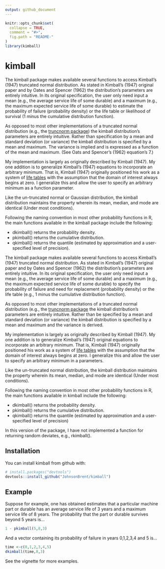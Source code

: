 ```yaml
---
output: github_document
---
```


<!-- README.md is generated from README.Rmd. Please edit that file -->

```r
knitr::opts_chunk$set(
  collapse = TRUE,
  comment = "#>",
  fig.path = "README-"
)
library(kimball)
```

# kimball

The kimball package makes available several functions to access Kimball's (1947) truncated normal distribution. As stated in Kimball's (1947) original paper and by Oates and Spencer (1962) the distribution's parameters are entirely intuitive. In its original specification, the user only need input a mean (e.g., the average service life of some durable) and a maximum (e.g., the maximum expected service life of some durable) to estimate the probability of failure (probability density) or the life table or likelihood of survival (1 minus the cumulative distribution function).

As opposed to most other implementations of a truncated normal distribution (e.g., the [truncnorm package](https://cran.r-project.org/web/packages/truncnorm/index.html)) the kimball distribution's parameters are entirely intuitive. Rather than specification by a mean and standard deviation (or variance) the kimball distribution is specified by a mean and maximum. The variance is implied and is expressed as a function of the mean and maximum.  (See Oats and Spencer's (1962) equation's 7.)

My implementation is largely as originally described by Kimball (1947). My one addition is to generalize Kimball's (1947) equations to incorporate an arbitrary minimum. That is, Kimball (1947) originally positioned his work as a system of [life tables](https://en.wikipedia.org/wiki/Life_table) with the assumption that the domain of interest always begins at zero. I generalize this and allow the user to specify an arbitrary minimum as a function parameter.

Like the un-truncated normal or Gaussian distribution, the kimball distribution maintains the property wherein its mean, median, and mode are identical (Under most conditions).

Following the naming convention in most other probability functions in R, the main functions available in the kimball package include the following:

-   dkimball() returns the probability density.
-   pkimball() returns the cumulative distribution.
-   qkimball() returns the quantile (estimated by approximation and a user-specified level of precision).

The kimball package makes available several functions to access Kimball's (1947) truncated normal distribution.  As stated in Kimball's (1947) original paper and by Oates and Spencer (1962) the distribution's parameters are entirely intuitive. In its original specification, the user only need input a mean (e.g., the average service life of some durable) and a maximum (e.g., the maximum expected service life of some durable) to specify the probability of failure and need for replacement (probability density) or the life table (e.g., 1 minus the cumulative distribution function). 

As opposed to most other implementations of a truncated normal distribution (e.g., the [truncnorm package](https://cran.r-project.org/web/packages/truncnorm/index.html) the kimball distribution's parameters are entirely intuitive. Rather than be specified by a mean and standard deviation (or variance) the kimball distribution is specified by a mean and maximum and the variance is derived. 

My implementation is largely as originally described by Kimball (1947). My one addition is to generalize Kimball's (1947) original equations to incorporate an arbitrary minimum. That is, Kimball (1947) originally positioned his work as a system of [life tables](https://en.wikipedia.org/wiki/Life_table) with the assumption that the domain of interest always begins at zero. I generalize this and allow the user to specify an arbitrary minimum in a parameters.

Like the un-truncated normal distribution, the kimball distribution maintains the property wherein its mean, median, and mode are identical (Under most conditions).

Following the naming convention in most other probability functions in R, the main functions available in kimball include the following:

- dkimball() returns the probability density.
- pkimball() returns the cumulative distribution.
- qkimball() returns the quantile (estimated by approximation and a user-specified level of precision)

In this version of the package, I have not implemented a function for returning random deviates, e.g., rkimball().


## Installation

You can install kimball from github with:

```r
# install.packages("devtools")
devtools::install_github("JohnsonBrent/kimball")
```

## Example

Suppose for example, one has obtained estimates that a particular machine part or durable has an average service life of 3 years and a maximum service life of 8 years. The probability that the part or durable survives beyond 5 years is...

```r
1 - pkimball(5,8,3)
```
And a vector containing its probability of failure in years 0,1,2,3,4 and 5 is...
```r
time <-c(0,1,2,3,4,5)
dkimball(time,8,3)
```

See the vignette for more examples.
